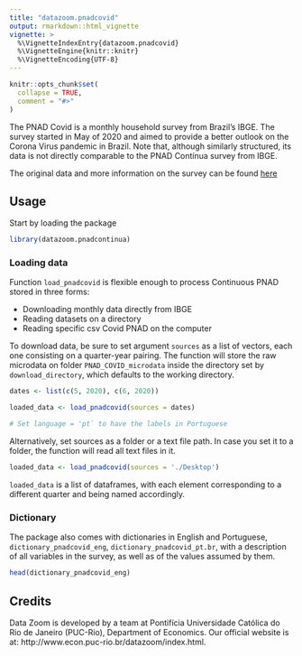 ```yaml
---
title: "datazoom.pnadcovid"
output: rmarkdown::html_vignette
vignette: >
  %\VignetteIndexEntry{datazoom.pnadcovid}
  %\VignetteEngine{knitr::knitr}
  %\VignetteEncoding{UTF-8}
---
```


```r
knitr::opts_chunk$set(
  collapse = TRUE,
  comment = "#>"
)
```



The PNAD Covid is a monthly household survey from Brazil's IBGE. The survey started in
May of 2020 and aimed to provide a better outlook on the Corona Virus pandemic in Brazil.
Note that, although similarly structured, its data is not directly comparable to the
PNAD Contínua survey from IBGE.

The original data and more information on the survey can be found [here](https://www.ibge.gov.br/estatisticas/sociais/trabalho/27947-divulgacao-mensal-pnadcovid2.html?=&t=microdados)

## Usage

Start by loading the package
```r
library(datazoom.pnadcontinua)
``` 

### Loading data

Function ```load_pnadcovid``` is flexible enough to process Continuous PNAD stored in three forms:

* Downloading monthly data directly from IBGE
* Reading datasets on a directory
* Reading specific csv Covid PNAD on the computer

To download data, be sure to set argument ```sources``` as a list of vectors, each 
one consisting on a quarter-year pairing. The function will store the raw microdata
on folder ```PNAD_COVID_microdata``` inside the directory set by ```download_directory```,
which defaults to the working directory.

```r
dates <- list(c(5, 2020), c(6, 2020))

loaded_data <- load_pnadcovid(sources = dates)

# Set language = 'pt` to have the labels in Portuguese

``` 

Alternatively, set sources as a folder or a text file path. In case you set it to a folder,
the function will read all text files in it. 

```r

loaded_data <- load_pnadcovid(sources = './Desktop')

``` 

```loaded_data``` is a list of dataframes, with each element corresponding
to a different quarter and being named accordingly.


### Dictionary

The package also comes with dictionaries in English and Portuguese,
```dictionary_pnadcovid_eng```, ```dictionary_pnadcovid_pt.br```, with a description of all variables in the
survey, as well as of the values assumed by them.

```r
head(dictionary_pnadcovid_eng)
``` 


## Credits

Data Zoom is developed by a team at Pontifícia Universidade Católica do Rio de Janeiro (PUC-Rio), Department of Economics. Our official website is at: http://www.econ.puc-rio.br/datazoom/index.html.




